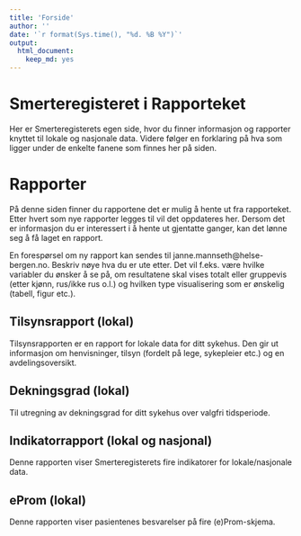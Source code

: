 ```yaml
---
title: 'Forside'
author: ''
date: '`r format(Sys.time(), "%d. %B %Y")`'
output: 
  html_document: 
    keep_md: yes
---
```


# Smerteregisteret i Rapporteket
Her er Smerteregisterets egen side, hvor du finner informasjon og rapporter knyttet til lokale og nasjonale data. Videre følger en forklaring på hva som ligger under de enkelte fanene som finnes her på siden.

# Rapporter
På denne siden finner du rapportene det er mulig å hente ut fra rapporteket. Etter hvert som nye rapporter legges til vil det oppdateres her. Dersom det er informasjon du er interessert i å hente ut gjentatte ganger, kan det lønne seg å få laget en rapport. 

En forespørsel om ny rapport kan sendes til janne.mannseth@helse-bergen.no. Beskriv nøye hva du er ute etter. Det vil f.eks. være hvilke variabler du ønsker å se på, om resultatene skal vises totalt eller gruppevis (etter kjønn, rus/ikke rus o.l.) og hvilken type visualisering som er ønskelig (tabell, figur etc.).
 
## Tilsynsrapport (lokal)
Tilsynsrapporten er en rapport for lokale data for ditt sykehus. Den gir ut informasjon om henvisninger, tilsyn (fordelt på lege, sykepleier etc.) og en avdelingsoversikt.

## Dekningsgrad (lokal)
Til utregning av dekningsgrad for ditt sykehus over valgfri tidsperiode.

## Indikatorrapport (lokal og nasjonal)
Denne rapporten viser Smerteregisterets fire indikatorer for lokale/nasjonale data. 

## eProm (lokal)
Denne rapporten viser pasientenes besvarelser på fire (e)Prom-skjema.
